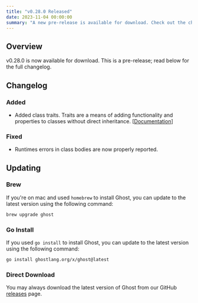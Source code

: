 ```yaml
---
title: "v0.28.0 Released"
date: 2023-11-04 00:00:00
summary: "A new pre-release is available for download. Check out the changelog to see what's new."
---
```


## Overview
v0.28.0 is now available for download. This is a pre-release; read below for the full changelog.

## Changelog

### Added
- Added class traits. Traits are a means of adding functionality and properties to classes without direct inheritance. [[Documentation](/docs/classes#traits)]

### Fixed
- Runtimes errors in class bodies are now properly reported.

## Updating
### Brew
If you're on mac and used `homebrew` to install Ghost, you can update to the latest version using the following command:

```bash
brew upgrade ghost
```

### Go Install
If you used `go install` to install Ghost, you can update to the latest version using the following command:

```bash
go install ghostlang.org/x/ghost@latest
```

### Direct Download
You may always download the latest version of Ghost from our GitHub [releases](https://github.com/ghost-language/ghost/releases) page.